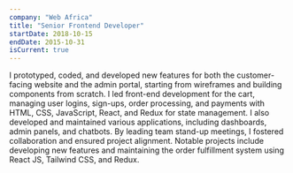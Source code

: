 ```yaml
---
company: "Web Africa"
title: "Senior Frontend Developer"
startDate: 2018-10-15
endDate: 2015-10-31
isCurrent: true
---
```


I prototyped, coded, and developed new features for both the customer-facing website and the admin portal, starting from wireframes and building components from scratch. I led front-end development for the cart, managing user logins, sign-ups, order processing, and payments with HTML, CSS, JavaScript, React, and Redux for state management. I also developed and maintained various applications, including dashboards, admin panels, and chatbots. By leading team stand-up meetings, I fostered collaboration and ensured project alignment. Notable projects include developing new features and maintaining the order fulfillment system using React JS, Tailwind CSS, and Redux.